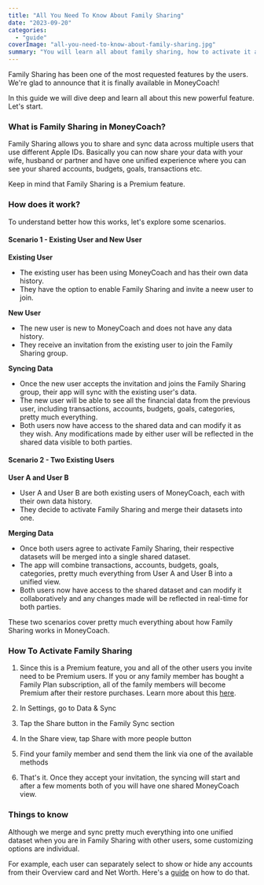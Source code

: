 ```yaml
---
title: "All You Need To Know About Family Sharing"
date: "2023-09-20"
categories: 
  - "guide"
coverImage: "all-you-need-to-know-about-family-sharing.jpg"
summary: "You will learn all about family sharing, how to activate it and more."
---
```


Family Sharing has been one of the most requested features by the users. We're glad to announce that it is finally available in MoneyCoach!

In this guide we will dive deep and learn all about this new powerful feature. Let's start.

### What is Family Sharing in MoneyCoach?

Family Sharing allows you to share and sync data across multiple users that use different Apple IDs. Basically you can now share your data with your wife, husband or partner and have one unified experience where you can see your shared accounts, budgets, goals, transactions etc.

Keep in mind that Family Sharing is a Premium feature.

### How does it work?

To understand better how this works, let's explore some scenarios.

#### Scenario 1 - Existing User and New User

**Existing User**
- The existing user has been using MoneyCoach and has their own data history.
- They have the option to enable Family Sharing and invite a neew user to join.

**New User**
- The new user is new to MoneyCoach and does not have any data history.
- They receive an invitation from the existing user to join the Family Sharing group.

**Syncing Data**
- Once the new user accepts the invitation and joins the Family Sharing group, their app will sync with the existing user's data.
- The new user will be able to see all the financial data from the previous user, including transactions, accounts, budgets, goals, categories, pretty much everything.
- Both users now have access to the shared data and can modify it as they wish. Any modifications made by either user will be reflected in the shared data visible to both parties.

#### Scenario 2 - Two Existing Users

**User A and User B**
- User A and User B are both existing users of MoneyCoach, each with their own data history.
- They decide to activate Family Sharing and merge their datasets into one.

**Merging Data**
- Once both users agree to activate Family Sharing, their respective datasets will be merged into a single shared dataset.
- The app will combine transactions, accounts, budgets, goals, categories, pretty much everything from User A and User B into a unified view.
- Both users now have access to the shared dataset and can modify it collaboratively and any changes made will be reflected in real-time for both parties.

These two scenarios cover pretty much everything about how Family Sharing works in MoneyCoach.

### How To Activate Family Sharing

1. Since this is a Premium feature, you and all of the other users you invite need to be Premium users. If you or any family member has bought a Family Plan subscription, all of the family members will become Premium after their restore purchases. Learn more about this [here](https://support.apple.com/en-us/HT201088).

2. In Settings, go to Data & Sync

3. Tap the Share button in the Family Sync section

4. In the Share view, tap Share with more people button

5. Find your family member and send them the link via one of the available methods

6. That's it. Once they accept your invitation, the syncing will start and after a few moments both of you will have one shared MoneyCoach view.

### Things to know

Although we merge and sync pretty much everything into one unified dataset when you are in Family Sharing with other users, some customizing options are individual. 

For example, each user can separately select to show or hide any accounts from their Overview card and Net Worth. Here's a [guide](/guides/how-to-show-hide-accounts) on how to do that.